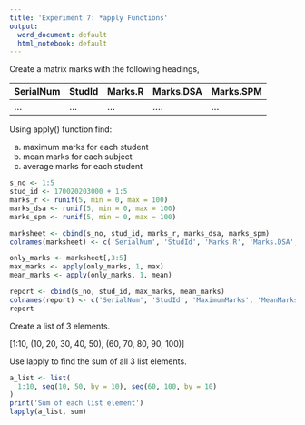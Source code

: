 ```yaml
---
title: 'Experiment 7: *apply Functions'
output:
  word_document: default
  html_notebook: default
---
```


Create a matrix marks with the following headings,

| SerialNum | StudId | Marks.R | Marks.DSA | Marks.SPM |
| --- | --- | --- | --- | --- |
| ... | ... | ... | .... | ... |

Using apply() function find:

a. maximum marks for each student
b. mean marks for each subject
c. average marks for each student

```r
s_no <- 1:5
stud_id <- 170020203000 + 1:5
marks_r <- runif(5, min = 0, max = 100)
marks_dsa <- runif(5, min = 0, max = 100)
marks_spm <- runif(5, min = 0, max = 100)

marksheet <- cbind(s_no, stud_id, marks_r, marks_dsa, marks_spm)
colnames(marksheet) <- c('SerialNum', 'StudId', 'Marks.R', 'Marks.DSA', 'Marks.SPM')

only_marks <- marksheet[,3:5]
max_marks <- apply(only_marks, 1, max)
mean_marks <- apply(only_marks, 1, mean)

report <- cbind(s_no, stud_id, max_marks, mean_marks)
colnames(report) <- c('SerialNum', 'StudId', 'MaximumMarks', 'MeanMarks')
report
```

Create a list of 3 elements.

[1:10, (10, 20, 30, 40, 50), (60, 70, 80, 90, 100)]

Use lapply to find the sum of all 3 list elements.

```r
a_list <- list(
  1:10, seq(10, 50, by = 10), seq(60, 100, by = 10)
)
print('Sum of each list element')
lapply(a_list, sum)
```

